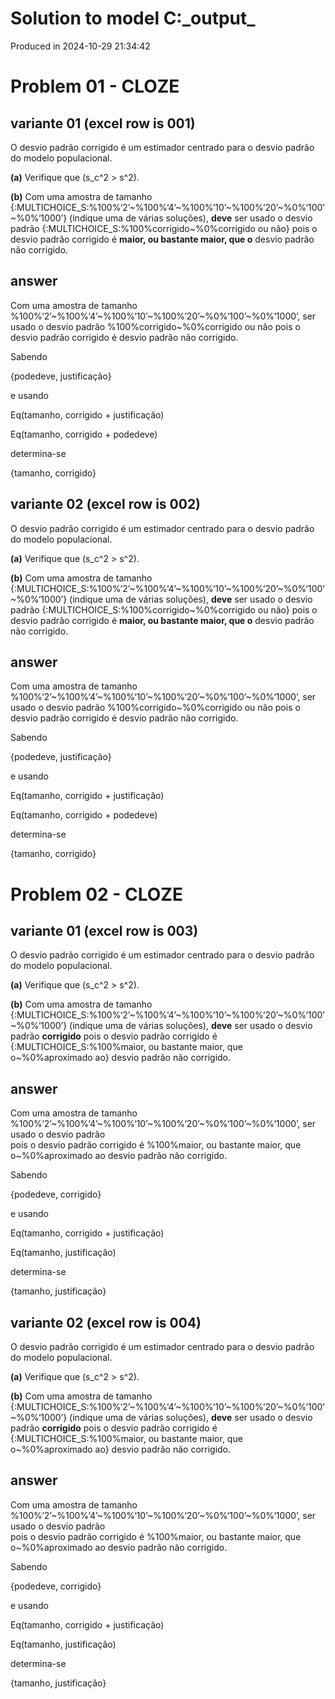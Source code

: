 # Solution to model C:\Users\pedrocruz\Documents\GitHub\pyequa\examples\cloze\_output_

Produced in 2024-10-29 21:34:42

# Problem 01 - CLOZE

## variante 01 (excel row is 001)

O desvio padrão corrigido é um estimador centrado para o desvio padrão do modelo populacional.

**(a)** Verifique que \(s_c^2 > s^2\).

**(b)** Com uma amostra de tamanho {:MULTICHOICE_S:%100%'2'\~%100%'4'\~%100%'10'\~%100%'20'\~%0%'100'\~%0%'1000'} (indique uma de várias soluções), **deve** ser usado o desvio padrão {:MULTICHOICE_S:%100%corrigido\~%0%corrigido ou não} 
pois o desvio padrão corrigido é **maior, ou bastante maior, que o** desvio padrão não corrigido.

## answer

Com uma amostra de tamanho %100%'2'\~%100%'4'\~%100%'10'\~%100%'20'\~%0%'100'\~%0%'1000',  ser usado o desvio padrão %100%corrigido\~%0%corrigido ou não 
pois o desvio padrão corrigido é  desvio padrão não corrigido.


Sabendo

{podedeve, justificação}

e usando

Eq(tamanho, corrigido + justificação)

Eq(tamanho, corrigido + podedeve)

determina-se

{tamanho, corrigido}



## variante 02 (excel row is 002)

O desvio padrão corrigido é um estimador centrado para o desvio padrão do modelo populacional.

**(a)** Verifique que \(s_c^2 > s^2\).

**(b)** Com uma amostra de tamanho {:MULTICHOICE_S:%100%'2'\~%100%'4'\~%100%'10'\~%100%'20'\~%0%'100'\~%0%'1000'} (indique uma de várias soluções), **deve** ser usado o desvio padrão {:MULTICHOICE_S:%100%corrigido\~%0%corrigido ou não} 
pois o desvio padrão corrigido é **maior, ou bastante maior, que o** desvio padrão não corrigido.

## answer

Com uma amostra de tamanho %100%'2'\~%100%'4'\~%100%'10'\~%100%'20'\~%0%'100'\~%0%'1000',  ser usado o desvio padrão %100%corrigido\~%0%corrigido ou não 
pois o desvio padrão corrigido é  desvio padrão não corrigido.


Sabendo

{podedeve, justificação}

e usando

Eq(tamanho, corrigido + justificação)

Eq(tamanho, corrigido + podedeve)

determina-se

{tamanho, corrigido}


# Problem 02 - CLOZE

## variante 01 (excel row is 003)

O desvio padrão corrigido é um estimador centrado para o desvio padrão do modelo populacional.

**(a)** Verifique que \(s_c^2 > s^2\).

**(b)** Com uma amostra de tamanho {:MULTICHOICE_S:%100%'2'\~%100%'4'\~%100%'10'\~%100%'20'\~%0%'100'\~%0%'1000'} (indique uma de várias soluções), **deve** ser usado o desvio padrão **corrigido** 
pois o desvio padrão corrigido é {:MULTICHOICE_S:%100%maior, ou bastante maior, que o\~%0%aproximado ao} desvio padrão não corrigido.

## answer

Com uma amostra de tamanho %100%'2'\~%100%'4'\~%100%'10'\~%100%'20'\~%0%'100'\~%0%'1000',  ser usado o desvio padrão  
pois o desvio padrão corrigido é %100%maior, ou bastante maior, que o\~%0%aproximado ao desvio padrão não corrigido.


Sabendo

{podedeve, corrigido}

e usando

Eq(tamanho, corrigido + justificação)

Eq(tamanho, justificação)

determina-se

{tamanho, justificação}



## variante 02 (excel row is 004)

O desvio padrão corrigido é um estimador centrado para o desvio padrão do modelo populacional.

**(a)** Verifique que \(s_c^2 > s^2\).

**(b)** Com uma amostra de tamanho {:MULTICHOICE_S:%100%'2'\~%100%'4'\~%100%'10'\~%100%'20'\~%0%'100'\~%0%'1000'} (indique uma de várias soluções), **deve** ser usado o desvio padrão **corrigido** 
pois o desvio padrão corrigido é {:MULTICHOICE_S:%100%maior, ou bastante maior, que o\~%0%aproximado ao} desvio padrão não corrigido.

## answer

Com uma amostra de tamanho %100%'2'\~%100%'4'\~%100%'10'\~%100%'20'\~%0%'100'\~%0%'1000',  ser usado o desvio padrão  
pois o desvio padrão corrigido é %100%maior, ou bastante maior, que o\~%0%aproximado ao desvio padrão não corrigido.


Sabendo

{podedeve, corrigido}

e usando

Eq(tamanho, corrigido + justificação)

Eq(tamanho, justificação)

determina-se

{tamanho, justificação}


